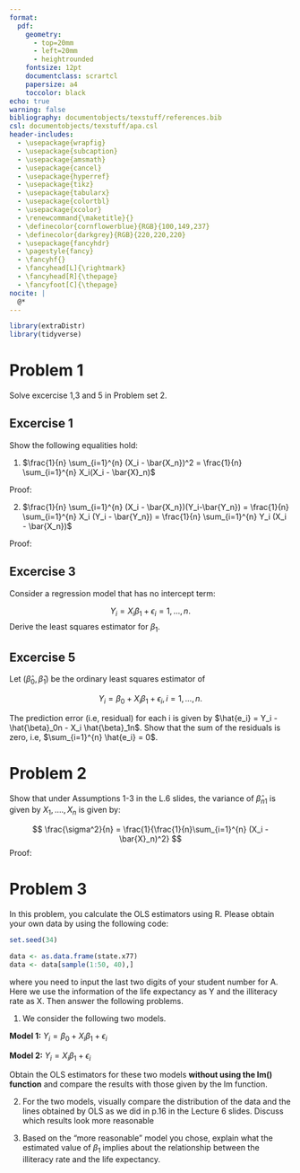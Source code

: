 ```yaml
---
format: 
  pdf:
    geometry:
      - top=20mm
      - left=20mm
      - heightrounded
    fontsize: 12pt
    documentclass: scrartcl
    papersize: a4
    toccolor: black
echo: true
warning: false
bibliography: documentobjects/texstuff/references.bib
csl: documentobjects/texstuff/apa.csl
header-includes:
  - \usepackage{wrapfig}
  - \usepackage{subcaption}
  - \usepackage{amsmath}
  - \usepackage{cancel}
  - \usepackage{hyperref}
  - \usepackage{tikz}
  - \usepackage{tabularx}
  - \usepackage{colortbl}
  - \usepackage{xcolor}
  - \renewcommand{\maketitle}{}
  - \definecolor{cornflowerblue}{RGB}{100,149,237}
  - \definecolor{darkgrey}{RGB}{220,220,220}
  - \usepackage{fancyhdr}
  - \pagestyle{fancy}
  - \fancyhf{} 
  - \fancyhead[L]{\rightmark}
  - \fancyhead[R]{\thepage}
  - \fancyfoot[C]{\thepage}
nocite: |
  @*
---
```


\newgeometry{left=0cm, right=0cm, top=0cm, bottom=0cm}
\vspace*{0.5cm}
\begin{flushleft}
    \vspace*{0.5cm}
    \hspace*{2.5cm}{\color{black}\fontsize{11}{13.2}\selectfont Waseda University \\[0.2em]
    \hspace*{2.5cm}\color{black}\fontsize{8}{13.2}\selectfont School of Political Science and Economics \\[0.2em]
    \hspace*{2.5cm}\large{\color{black}\textbf{Homework 2}}  \\[0.5em]
\hspace*{2.5cm}\color{black}\fontsize{11}{13.2}\selectfont Daniel Fabio Groth \\[0.5em]
    \hspace*{2.5cm}\color{black}\fontsize{11}{13.2}\selectfont Econometrics, Fall 2024 \\[0.5em]
    \hspace*{2.0cm}
    \par}
\end{flushleft} 
\restoregeometry
\tableofcontents
\newpage

```r
library(extraDistr)
library(tidyverse)
```

# **Problem 1**

Solve excercise 1,3 and 5 in Problem set 2.

## **Excercise 1**

Show the following equalities hold:

1)  $\frac{1}{n} \sum_{i=1}^{n} (X_i - \bar{X_n})^2 = \frac{1}{n} \sum_{i=1}^{n} X_i(X_i - \bar{X}_n)$

Proof:

2)  $\frac{1}{n} \sum_{i=1}^{n} (X_i - \bar{X_n})(Y_i-\bar{Y_n}) = \frac{1}{n} \sum_{i=1}^{n} X_i (Y_i - \bar{Y_n}) = \frac{1}{n} \sum_{i=1}^{n} Y_i (X_i - \bar{X_n})$

Proof:

## **Excercise 3**

Consider a regression model that has no intercept term:

$$ Y_i = X_i \beta_1 + \epsilon_i = 1 ,...,n. $$ Derive the least squares estimator for $\beta_1$.

## **Excercise 5**

Let ($\hat{\beta}_0, \hat{\beta}_1$) be the ordinary least squares estimator of

$$ Y_i = \beta_0 + X_i \beta_1  + \epsilon_i, i = 1,...,n. $$

The prediction error (i.e, residual) for each i is given by $\hat{e_i} = Y_i - \hat{\beta}_0n - X_i \hat{\beta}_1n$. Show that the sum of the residuals is zero, i.e, $\sum_{i=1}^{n} \hat{e_i} = 0$.

\newpage

# **Problem 2**

Show that under Assumptions 1-3 in the L.6 slides, the variance of $\hat{\beta}_{n1}$ is given by $X_1,....,X_n$ is given by:

$$ \frac{\sigma^2}{n} = \frac{1}{\frac{1}{n}\sum_{i=1}^{n} (X_i - \bar{X}_n)^2} $$ Proof:

\newpage

# **Problem 3**

In this problem, you calculate the OLS estimators using R. Please obtain your own data by using the following code:

```r
set.seed(34)

data <- as.data.frame(state.x77)
data <- data[sample(1:50, 40),]
```

where you need to input the last two digits of your student number for A. Here we use the information of the life expectancy as Y and the illiteracy rate as X. Then answer the following problems.

1)  We consider the following two models.

**Model 1:** $Y_i = \beta_0 + X_i \beta_1 + \epsilon_i$

**Model 2:** $Y_i =  X_i\beta_1 + \epsilon_i$

Obtain the OLS estimators for these two models **without using the lm() function** and compare the results with those given by the lm function.

2) For the two models, visually compare the distribution of the data and the lines obtained by OLS as we did in p.16 in the Lecture 6 slides. Discuss which results look more reasonable

3) Based on the "more reasonable" model you chose, explain what the estimated value of $\beta_1$ implies about the relationship between the illiteracy rate and the life expectancy.
